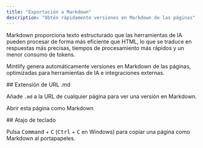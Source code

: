 ```yaml
---
title: "Exportación a Markdown"
description: "Obtén rápidamente versiones en Markdown de las páginas"
---
```



Markdown proporciona texto estructurado que las herramientas de IA pueden procesar de forma más eficiente que HTML, lo que se traduce en respuestas más precisas, tiempos de procesamiento más rápidos y un menor consumo de tokens.

Mintlify genera automáticamente versiones en Markdown de las páginas, optimizadas para herramientas de IA e integraciones externas.


<div id="md-url-extension">
  ## Extensión de URL .md
</div>

Añade `.md` a la URL de cualquier página para ver una versión en Markdown.

<PreviewButton href="https://mintlify.com/docs/ai/markdown-export.md">Abrir esta página como Markdown</PreviewButton>

<div id="keyboard-shortcut">
  ## Atajo de teclado
</div>

Pulsa <kbd>Command</kbd> + <kbd>C</kbd> (<kbd>Ctrl</kbd> + <kbd>C</kbd> en Windows) para copiar una página como Markdown al portapapeles.